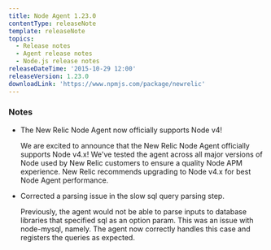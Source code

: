 ```yaml
---
title: Node Agent 1.23.0
contentType: releaseNote
template: releaseNote
topics:
  - Release notes
  - Agent release notes
  - Node.js release notes
releaseDateTime: '2015-10-29 12:00'
releaseVersion: 1.23.0
downloadLink: 'https://www.npmjs.com/package/newrelic'
---
```


### Notes

* The New Relic Node Agent now officially supports Node v4!

  We are excited to announce that the New Relic Node Agent officially supports Node v4.x! We've tested the agent across all major versions of Node used by New Relic customers to ensure a quality Node APM experience. New Relic recommends upgrading to Node v4.x for best Node Agent performance.
* Corrected a parsing issue in the slow sql query parsing step.

  Previously, the agent would not be able to parse inputs to database libraries that specified sql as an option param. This was an issue with node-mysql, namely. The agent now correctly handles this case and registers the queries as expected.
